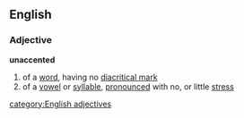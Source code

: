 ==English==
===Adjective===
'''unaccented'''
#of a [[word]], having no [[diacritical mark]]
#of a [[vowel]] or [[syllable]], [[pronounced]] with no, or little [[stress]]
[[category:English adjectives]]